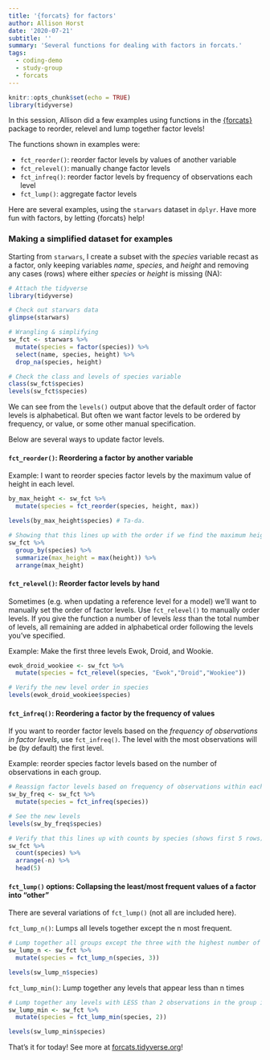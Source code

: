 ```yaml
---
title: '{forcats} for factors'
author: Allison Horst
date: '2020-07-21'
subtitle: ''
summary: 'Several functions for dealing with factors in forcats.'
tags:
  - coding-demo
  - study-group
  - forcats
---
```


```r
knitr::opts_chunk$set(echo = TRUE)
library(tidyverse)
```

In this session, Allison did a few examples using functions in the [{forcats}](https://forcats.tidyverse.org/) package to reorder, relevel and lump together factor levels! 

The functions shown in examples were: 

- `fct_reorder()`: reorder factor levels by values of another variable
- `fct_relevel()`: manually change factor levels
- `fct_infreq()`: reorder factor levels by frequency of observations each level
- `fct_lump()`: aggregate factor levels

Here are several examples, using the `starwars` dataset in `dplyr`. Have more fun with factors, by letting {forcats} help! 

### Making a simplified dataset for examples

Starting from `starwars`, I create a subset with the *species* variable recast as a factor, only keeping variables *name*, *species*, and *height* and removing any cases (rows) where either *species* or *height* is missing (NA):

```r
# Attach the tidyverse
library(tidyverse)

# Check out starwars data
glimpse(starwars)

# Wrangling & simplifying
sw_fct <- starwars %>% 
  mutate(species = factor(species)) %>% 
  select(name, species, height) %>% 
  drop_na(species, height) 

# Check the class and levels of species variable
class(sw_fct$species)
levels(sw_fct$species)

```
We can see from the `levels()` output above that the default order of factor levels is alphabetical. But often we want factor levels to be ordered by frequency, or value, or some other manual specification. 

Below are several ways to update factor levels. 

#### `fct_reorder()`: Reordering a factor by another variable 

Example: I want to reorder species factor levels by the maximum value of height in each level. 

```r

by_max_height <- sw_fct %>% 
  mutate(species = fct_reorder(species, height, max))

levels(by_max_height$species) # Ta-da.

# Showing that this lines up with the order if we find the maximum height for each level: 
sw_fct %>% 
  group_by(species) %>% 
  summarize(max_height = max(height)) %>% 
  arrange(max_height)
```


#### `fct_relevel()`: Reorder factor levels by hand

Sometimes (e.g. when updating a reference level for a model) we'll want to manually set the order of factor levels. Use `fct_relevel()` to manually order levels. If you give the function a number of levels *less* than the total number of levels, all remaining are added in alphabetical order following the levels you've specified. 

Example: Make the first three levels Ewok, Droid, and Wookie. 

```r
ewok_droid_wookiee <- sw_fct %>% 
  mutate(species = fct_relevel(species, "Ewok","Droid","Wookiee"))

# Verify the new level order in species
levels(ewok_droid_wookiee$species)

```

#### `fct_infreq()`: Reordering a factor by the frequency of values

If you want to reorder factor levels based on the *frequency of observations in factor levels*, use `fct_infreq()`. The level with the most observations will be (by default) the first level. 

Example: reorder species factor levels based on the number of observations in each group. 

```r

# Reassign factor levels based on frequency of observations within each level
sw_by_freq <- sw_fct %>% 
  mutate(species = fct_infreq(species))

# See the new levels
levels(sw_by_freq$species)

# Verify that this lines up with counts by species (shows first 5 rows)
sw_fct %>% 
  count(species) %>% 
  arrange(-n) %>% 
  head(5)
```

#### `fct_lump()` options: Collapsing the least/most frequent values of a factor into “other”

There are several variations of `fct_lump()` (not all are included here). 

`fct_lump_n()`: Lumps all levels together except the n most frequent. 

```r
# Lump together all groups except the three with the highest number of observations; everything else gets put in level "Other":
sw_lump_n <- sw_fct %>% 
  mutate(species = fct_lump_n(species, 3))

levels(sw_lump_n$species)
```

`fct_lump_min()`: Lump together any levels that appear less than n times

```r
# Lump together any levels with LESS than 2 observations in the group into "Other":
sw_lump_min <- sw_fct %>% 
  mutate(species = fct_lump_min(species, 2))

levels(sw_lump_min$species)
```
That's it for today! See more at [forcats.tidyverse.org](https://forcats.tidyverse.org/)! 
